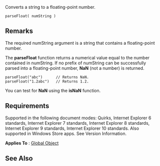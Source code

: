 Converts a string to a floating-point number.

 parseFloat( numString )

==Remarks==
The required numString argument is a string that contains a floating-point number.

The '''parseFloat''' function returns a numerical value equal to the number contained in numString. If no prefix of numString can be successfully parsed into a floating-point number, '''NaN''' (not a number) is returned.

 parseFloat("abc")      // Returns NaN.
 parseFloat("1.2abc")   // Returns 1.2.
You can test for '''NaN''' using the '''isNaN''' function.


==Requirements==
Supported in the following document modes: Quirks, Internet Explorer 6 standards, Internet Explorer 7 standards, Internet Explorer 8 standards, Internet Explorer 9 standards, Internet Explorer 10 standards. Also supported in Windows Store apps. See Version Information.

'''Applies To''' : [[Global|Global Object]]


==See Also==

              

              

              
